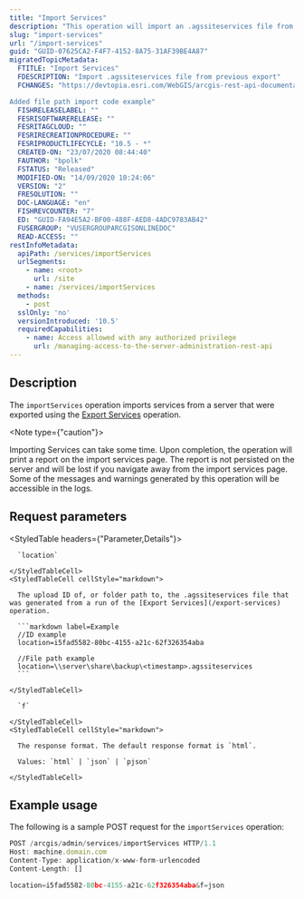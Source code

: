 ```yaml
---
title: "Import Services"
description: "This operation will import an .agssiteservices file from a previous export services operation."
slug: "import-services"
url: "/import-services"
guid: "GUID-07625CA2-F4F7-4152-8A75-31AF39BE4A87"
migratedTopicMetadata:
  FTITLE: "Import Services"
  FDESCRIPTION: "Import .agssiteservices file from previous export"
  FCHANGES: "https://devtopia.esri.com/WebGIS/arcgis-rest-api-documentation/issues/279

Added file path import code example"
  FISHRELEASELABEL: ""
  FESRISOFTWARERELEASE: ""
  FESRITAGCLOUD: ""
  FESRIRECREATIONPROCEDURE: ""
  FESRIPRODUCTLIFECYCLE: "10.5 - *"
  CREATED-ON: "23/07/2020 08:44:40"
  FAUTHOR: "bpolk"
  FSTATUS: "Released"
  MODIFIED-ON: "14/09/2020 10:24:06"
  VERSION: "2"
  FRESOLUTION: ""
  DOC-LANGUAGE: "en"
  FISHREVCOUNTER: "7"
  ED: "GUID-FA94E5A2-BF00-488F-AED8-4ADC9783AB42"
  FUSERGROUP: "VUSERGROUPARCGISONLINEDOC"
  READ-ACCESS: ""
restInfoMetadata:
  apiPath: /services/importServices
  urlSegments:
    - name: <root>
      url: /site
    - name: /services/importServices
  methods:
    - post
  sslOnly: 'no'
  versionIntroduced: '10.5'
  requiredCapabilities:
    - name: Access allowed with any authorized privilege
      url: /managing-access-to-the-server-administration-rest-api
---
```


## Description

The `importServices` operation imports services from a server that were exported using the [Export Services](/export-services) operation.

<Note type={"caution"}>

Importing Services can take some time. Upon completion, the operation will print a report on the import services page. The report is not persisted on the server and will be lost if you navigate away from the import services page. Some of the messages and warnings generated by this operation will be accessible in the logs.

</Note>


##  Request parameters

<StyledTable headers={"Parameter,Details"}>
  <StyledTableRow>
    <StyledTableCell cellStyle="markdown">

      `location` 

    </StyledTableCell>
    <StyledTableCell cellStyle="markdown">

      The upload ID of, or folder path to, the .agssiteservices file that was generated from a run of the [Export Services](/export-services) operation.

      ```markdown label=Example
      //ID example
      location=i5fad5582-80bc-4155-a21c-62f326354aba

      //File path example
      location=\\server\share\backup\<timestamp>.agssiteservices
      ```

    </StyledTableCell>
  </StyledTableRow>
  <StyledTableRow>
    <StyledTableCell cellStyle="markdown">

      `f` 

    </StyledTableCell>
    <StyledTableCell cellStyle="markdown">

      The response format. The default response format is `html`.

      Values: `html` | `json` | `pjson`

    </StyledTableCell>
  </StyledTableRow>
</StyledTable>


## Example usage

The following is a sample POST request for the `importServices` operation:

```javascript
POST /arcgis/admin/services/importServices HTTP/1.1
Host: machine.domain.com
Content-Type: application/x-www-form-urlencoded
Content-Length: []

location=i5fad5582-80bc-4155-a21c-62f326354aba&f=json
```